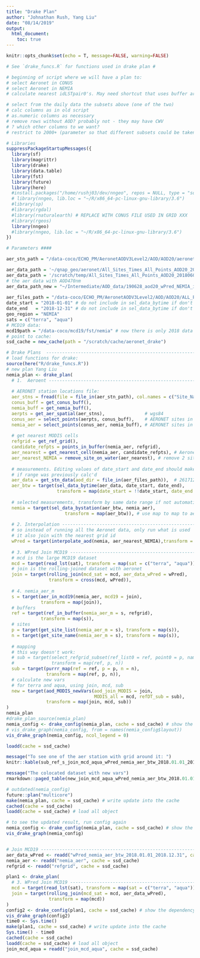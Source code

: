 ```yaml
---
title: "Drake Plan"
author: "Johnathan Rush, Yang Liu"
date: "08/14/2019"
output:
  html_document:
    toc: true
---
```

```r
knitr::opts_chunk$set(echo = T, message=FALSE, warning=FALSE)
```


```r
# See `drake_funcs.R` for functions used in drake plan #

# beginning of script where we will have a plan to:
# select Aeronet in CONUS
# select Aeronet in NEMIA
# calculate nearest idLSTpair0's. May need shortcut that uses buffer around stations to reduce possibility set. 

# select from the daily data the subsets above (one of the two)
# calc columns as in old script
# as.numeric columns as necessary
# remove rows without AOD? probably not - they may have CWV
# ? which other columns to we want?
# restrict to 2000+ (parameter so that different subsets could be taken later)

# Libraries
suppressPackageStartupMessages({
  library(sf)
  library(magrittr)
  library(drake)
  library(data.table)
  library(fst)
  library(future)
  library(here)
  #install.packages("/home/rushj03/dev/nngeo", repos = NULL, type = "source")
  # library(nngeo, lib.loc = "~/R/x86_64-pc-linux-gnu-library/3.6")
  #library(sp)
  #library(rgdal)
  #library(rnaturalearth) # REPLACE WITH CONUS FILE USED IN GRID XXX
  #library(rgeos)
  library(nngeo)
  #library(nngeo, lib.loc = "~/R/x86_64-pc-linux-gnu-library/3.6")
})

# Parameters ####

aer_stn_path = "/data-coco/ECHO_PM/AeronetAODV3Level2/AOD/AOD20/aeronet_locations_v3.txt"

aer_data_path = '~/qnap_geo/aeronet/All_Sites_Times_All_Points_AOD20_20180603.dat'
aer_data_path = '/scratch/temp/All_Sites_Times_All_Points_AOD20_20180603.dat' # don't have time to play with Ethernet all day
# the aer data with AOD470nm
aer_data_path_new = "~/Intermediate/AOD_data/190628_aod20_wPred_NEMIA_idLST.fst"
  
aer_files_path = "/data-coco/ECHO_PM/AeronetAODV3Level2/AOD/AOD20/ALL_POINTS/"
date_start = "2018-01-01" # do not include in sel_data_bytime if don't want to limit
date_end   = "2018-12-31" # do not include in sel_data_bytime if don't want to limit
geo_region = "NEMIA"
sats = c("terra", "aqua")
# MCD19 data: 
mcd19path = "/data-coco/mcd19/fst/nemia" # now there is only 2018 data 
# point to cache: 
ssd_cache = new_cache(path = "/scratch/cache/aeronet_drake") 

# Drake Plans  ------------------------------------------------------------
# load functions for drake: 
source(here("R/drake_funcs.R"))
# new plan Yang Liu
nemia_plan <- drake_plan(
  # 1.  Aeroent ---------------------------------------------------------------------
  
  # AERONET station locations file: 
  aer_stns = fread(file = file_in(aer_stn_path), col.names = c("Site_Name", "lon", "lat", "elevm")),
  conus_buff = get_conus_buff(),
  nemia_buff = get_nemia_buff(),
  aerpts = get_aer_spatial(aer_stns),               # wgs84
  conus_aer = select_points(aerpts, conus_buff),    # AERONET sites in CONUS as points
  nemia_aer = select_points(conus_aer, nemia_buff), # AERONET sites in NEMIA as points
  
  # get nearest MODIS cells 
  refgrid = get_ref_grid(),
  candidate_refpts = points_in_buffer(nemia_aer, refgrid),
  aer_nearest = get_nearest_cell(nemia_aer, candidate_refpts), # Aeronet matched to grid, 174x4
  aer_nearest_NEMIA = remove_site_on_water(aer_nearest), # remove 2 sites 
  
  # measurements. Editing values of date_start and date_end should make use of the cache
  # if range was previously calc'd
  aer_data = get_stn_data(aod_dir = file_in(aer_files_path)),  # 26171206x56, 11G
  aer_btw = target(sel_data_bytime(aer_data, date_start, date_end),
                   transform = map(date_start = !!date_start, date_end = !!date_end)),
  
  # selected measurements, transform by same date range if not automatic in name
  nemia = target(sel_data_bystation(aer_btw, nemia_aer),
                      transform = map(aer_btw)), # use map to map to aer_btw
  
  # 2. Interpolation -----------------------------------------------------------
  # so instead of running all the Aeronet data, only run what is used
  # it also join with the nearest grid id 
  wPred = target(interpolate_aod(nemia, aer_nearest_NEMIA),transform = map(nemia)),
  
  # 3. WPred Join MCD19 -----------------------------------------------------------
  # mcd is the large MCD19 dataset 
  mcd = target(read_lst(sat), transform = map(sat = c("terra", "aqua"))),
  # join is the rolling-joined dataset with aeronet
  join = target(rolling_join(mcd_sat = mcd, aer_data_wPred = wPred),
                transform = cross(mcd, wPred)),
  
  # 4. nemia_aer_m
  s = target(aer_in_mcd19(nemia_aer, mcd19 = join),
             transform = map(join)),
  # buffers 
  ref = target(ref_in_buffer(nemia_aer_m = s, refgrid),
             transform = map(s)),
  # sites
  p = target(get_site_list(nemia_aer_m = s), transform = map(s)),
  n = target(get_site_name(nemia_aer_m = s), transform = map(s)),
 
  # mapping
  # this way doesn't work:
  # sub = target(select_refgrid_subset(ref_list0 = ref, point0 = p, name0 = n),
  #              transform = map(ref, p, n))
  sub = target(purrr_map(ref = ref, p = p, n = n),
               transform = map(ref, p, n)),
  # calculate new vars 
  # for terra and aqua, using join, mcd, sub 
  new = target(aod_MODIS_newVars(aod_join_MODIS = join, 
                                 MODIS_all = mcd, refDT_sub = sub),
               transform = map(join, mcd, sub))
)
nemia_plan
#drake_plan_source(nemia_plan)
nemia_config <- drake_config(nemia_plan, cache = ssd_cache) # show the dependency
# vis_drake_graph(nemia_config, from = names(nemia_config$layout))
vis_drake_graph(nemia_config, ncol_legend = 0)

loadd(cache = ssd_cache)

message("To see one of the aer station with grid around it: ")
knitr::kable(sub_ref_s_join_mcd_aqua_wPred_nemia_aer_btw_2018.01.01_2018.12.31_p_s_join_mcd_aqua_wPred_nemia_aer_btw_2018.01.01_2018.12.31_n_s_join_mcd_aqua_wPred_nemia_aer_btw_2018.01.01_2018.12.31[1:3,])

message("The colocated dataset with new vars")
rmarkdown::paged_table(new_join_mcd_aqua_wPred_nemia_aer_btw_2018.01.01_2018.12.31_mcd_aqua_sub_ref_s_join_mcd_aqua_wPred_nemia_aer_btw_2018.01.01_2018.12.31_p_s_join_mcd_aqua_wPred_nemia_aer_btw_2018.01.01_2018.12.31_n_s_join_mcd_aqua_wPred_nemia_aer_btw_2018.01.01_2018.12.31[1:3,])
```


```r
# outdated(nemia_config)
future::plan("multicore")
make(nemia_plan, cache = ssd_cache) # write update into the cache 
cached(cache = ssd_cache)
loadd(cache = ssd_cache) # load all object 

# to see the updated result, run config again
nemia_config <- drake_config(nemia_plan, cache = ssd_cache) # show the dependency
vis_drake_graph(nemia_config)


# Join MCD19 --------------------------------------------------------------
aer_data_wPred <- readd("wPred_nemia_aer_btw_2018.01.01_2018.12.31", cache = ssd_cache) # load all object 
nemia_aer <- readd("nemia_aer", cache = ssd_cache)
refgrid <- readd("refgrid", cache = ssd_cache)

plan1 <- drake_plan(
  # 3. WPred Join MCD19 -----------------------------------------------------------
  mcd = target(read_lst(sat), transform = map(sat = c("terra", "aqua"))),
  join = target(rolling_join(mcd_sat = mcd, aer_data_wPred),
                transform = map(mcd))
)
config2 <- drake_config(plan1, cache = ssd_cache) # show the dependency
vis_drake_graph(config2)
time0 <- Sys.time()
make(plan1, cache = ssd_cache) # write update into the cache 
Sys.time() - time0
cached(cache = ssd_cache)
loadd(cache = ssd_cache) # load all object 
join_mcd_aqua = readd("join_mcd_aqua", cache = ssd_cache)

```
